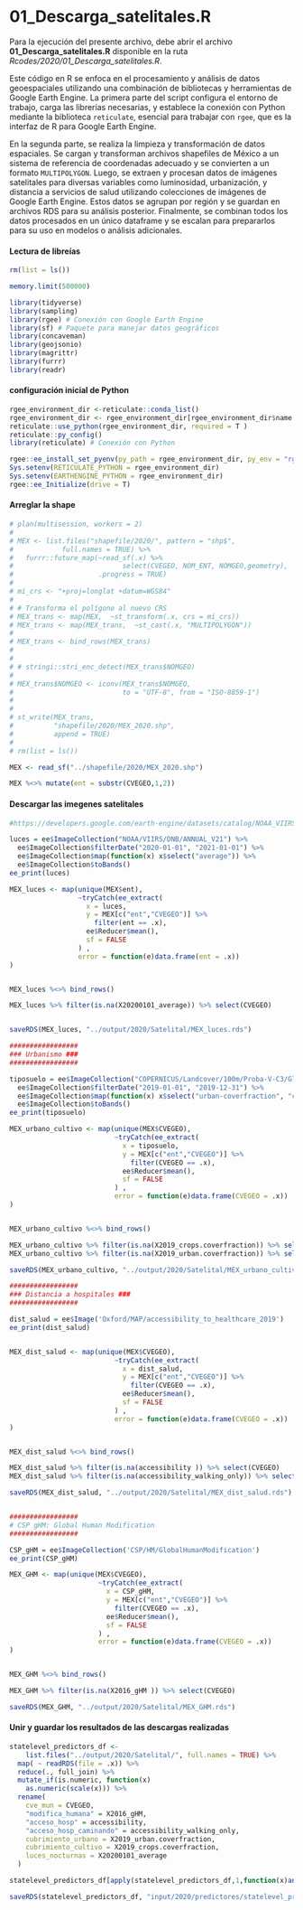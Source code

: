 # 01_Descarga_satelitales.R {-}

Para la ejecución del presente archivo, debe abrir el archivo **01_Descarga_satelitales.R** disponible en la ruta *Rcodes/2020/01_Descarga_satelitales.R*.

Este código en R se enfoca en el procesamiento y análisis de datos geoespaciales utilizando una combinación de bibliotecas y herramientas de Google Earth Engine. La primera parte del script configura el entorno de trabajo, carga las librerías necesarias, y establece la conexión con Python mediante la biblioteca `reticulate`, esencial para trabajar con `rgee`, que es la interfaz de R para Google Earth Engine.

En la segunda parte, se realiza la limpieza y transformación de datos espaciales. Se cargan y transforman archivos shapefiles de México a un sistema de referencia de coordenadas adecuado y se convierten a un formato `MULTIPOLYGON`. Luego, se extraen y procesan datos de imágenes satelitales para diversas variables como luminosidad, urbanización, y distancia a servicios de salud utilizando colecciones de imágenes de Google Earth Engine. Estos datos se agrupan por región y se guardan en archivos RDS para su análisis posterior. Finalmente, se combinan todos los datos procesados en un único dataframe y se escalan para prepararlos para su uso en modelos o análisis adicionales.

#### Lectura de libreías {-}

```r
rm(list = ls())

memory.limit(500000)

library(tidyverse)
library(sampling)
library(rgee) # Conexión con Google Earth Engine
library(sf) # Paquete para manejar datos geográficos
library(concaveman)
library(geojsonio)
library(magrittr)
library(furrr)
library(readr)

```

#### configuración inicial de Python {-}

```r
rgee_environment_dir <-reticulate::conda_list()
rgee_environment_dir <- rgee_environment_dir[rgee_environment_dir$name == "rgee_py",2]
reticulate::use_python(rgee_environment_dir, required = T )
reticulate::py_config()
library(reticulate) # Conexión con Python

rgee::ee_install_set_pyenv(py_path = rgee_environment_dir, py_env = "rgee_py")
Sys.setenv(RETICULATE_PYTHON = rgee_environment_dir)
Sys.setenv(EARTHENGINE_PYTHON = rgee_environment_dir)
rgee::ee_Initialize(drive = T)
```

#### Arreglar la shape {-}

```r
# plan(multisession, workers = 2)
# 
# MEX <- list.files("shapefile/2020/", pattern = "shp$",
#            full.names = TRUE) %>%
#   furrr::future_map(~read_sf(.x) %>%
#                           select(CVEGEO, NOM_ENT, NOMGEO,geometry),
#                     .progress = TRUE)
# 
# mi_crs <- "+proj=longlat +datum=WGS84"
# 
# # Transforma el polígono al nuevo CRS
# MEX_trans <- map(MEX,  ~st_transform(.x, crs = mi_crs))
# MEX_trans <- map(MEX_trans,  ~st_cast(.x, "MULTIPOLYGON"))
# 
# MEX_trans <- bind_rows(MEX_trans)
# 
# 
# # stringi::stri_enc_detect(MEX_trans$NOMGEO)
# 
# MEX_trans$NOMGEO <- iconv(MEX_trans$NOMGEO,
#                           to = "UTF-8", from = "ISO-8859-1")
# 
# 
# st_write(MEX_trans,
#          "shapefile/2020/MEX_2020.shp",
#          append = TRUE)
# 
# rm(list = ls())

MEX <- read_sf("../shapefile/2020/MEX_2020.shp")

MEX %<>% mutate(ent = substr(CVEGEO,1,2))
```

#### Descargar las imegenes satelitales  {-}

```r
#https://developers.google.com/earth-engine/datasets/catalog/NOAA_VIIRS_DNB_ANNUAL_V21#bands

luces = ee$ImageCollection("NOAA/VIIRS/DNB/ANNUAL_V21") %>%
  ee$ImageCollection$filterDate("2020-01-01", "2021-01-01") %>%
  ee$ImageCollection$map(function(x) x$select("average")) %>%
  ee$ImageCollection$toBands()
ee_print(luces)

MEX_luces <- map(unique(MEX$ent),
                 ~tryCatch(ee_extract(
                   x = luces,
                   y = MEX[c("ent","CVEGEO")] %>%
                     filter(ent == .x),
                   ee$Reducer$mean(),
                   sf = FALSE
                 ) , 
                 error = function(e)data.frame(ent = .x)) 
)


MEX_luces %<>% bind_rows()

MEX_luces %>% filter(is.na(X20200101_average)) %>% select(CVEGEO) 


saveRDS(MEX_luces, "../output/2020/Satelital/MEX_luces.rds")

#################
### Urbanismo ###
#################

tiposuelo = ee$ImageCollection("COPERNICUS/Landcover/100m/Proba-V-C3/Global") %>%
  ee$ImageCollection$filterDate("2019-01-01", "2019-12-31") %>%
  ee$ImageCollection$map(function(x) x$select("urban-coverfraction", "crops-coverfraction")) %>% 
  ee$ImageCollection$toBands()
ee_print(tiposuelo)

MEX_urbano_cultivo <- map(unique(MEX$CVEGEO),
                          ~tryCatch(ee_extract(
                            x = tiposuelo,
                            y = MEX[c("ent","CVEGEO")] %>%
                              filter(CVEGEO == .x),
                            ee$Reducer$mean(),
                            sf = FALSE
                          ) , 
                          error = function(e)data.frame(CVEGEO = .x)) 
)


MEX_urbano_cultivo %<>% bind_rows()

MEX_urbano_cultivo %>% filter(is.na(X2019_crops.coverfraction)) %>% select(CVEGEO) 
MEX_urbano_cultivo %>% filter(is.na(X2019_urban.coverfraction)) %>% select(CVEGEO) 

saveRDS(MEX_urbano_cultivo, "../output/2020/Satelital/MEX_urbano_cultivo.rds")

#################
### Distancia a hospitales ###
#################

dist_salud = ee$Image('Oxford/MAP/accessibility_to_healthcare_2019') 
ee_print(dist_salud)


MEX_dist_salud <- map(unique(MEX$CVEGEO),
                          ~tryCatch(ee_extract(
                            x = dist_salud,
                            y = MEX[c("ent","CVEGEO")] %>%
                              filter(CVEGEO == .x),
                            ee$Reducer$mean(),
                            sf = FALSE
                          ) , 
                          error = function(e)data.frame(CVEGEO = .x)) 
)


MEX_dist_salud %<>% bind_rows()

MEX_dist_salud %>% filter(is.na(accessibility )) %>% select(CVEGEO) 
MEX_dist_salud %>% filter(is.na(accessibility_walking_only)) %>% select(CVEGEO) 

saveRDS(MEX_dist_salud, "../output/2020/Satelital/MEX_dist_salud.rds")


#################
# CSP gHM: Global Human Modification
#################

CSP_gHM = ee$ImageCollection('CSP/HM/GlobalHumanModification') 
ee_print(CSP_gHM)

MEX_GHM <- map(unique(MEX$CVEGEO),
                      ~tryCatch(ee_extract(
                        x = CSP_gHM,
                        y = MEX[c("ent","CVEGEO")] %>%
                          filter(CVEGEO == .x),
                        ee$Reducer$mean(),
                        sf = FALSE
                      ) , 
                      error = function(e)data.frame(CVEGEO = .x)) 
)


MEX_GHM %<>% bind_rows()

MEX_GHM %>% filter(is.na(X2016_gHM )) %>% select(CVEGEO) 

saveRDS(MEX_GHM, "../output/2020/Satelital/MEX_GHM.rds")
```

#### Unir y guardar los resultados de las descargas realizadas {-}

```r

statelevel_predictors_df <-
    list.files("../output/2020/Satelital/", full.names = TRUE) %>%
  map( ~ readRDS(file = .x)) %>%
  reduce(., full_join) %>%
  mutate_if(is.numeric, function(x)
    as.numeric(scale(x))) %>%
  rename(
    cve_mun = CVEGEO,
    "modifica_humana" = X2016_gHM,
    "acceso_hosp" = accessibility,
    "acceso_hosp_caminando" = accessibility_walking_only,
    cubrimiento_urbano = X2019_urban.coverfraction,
    cubrimiento_cultivo = X2019_crops.coverfraction,
    luces_nocturnas = X20200101_average
  )

statelevel_predictors_df[apply(statelevel_predictors_df,1,function(x)any(is.na(x))),] %>% view()

saveRDS(statelevel_predictors_df, "input/2020/predictores/statelevel_predictors_satelite.rds")

```

